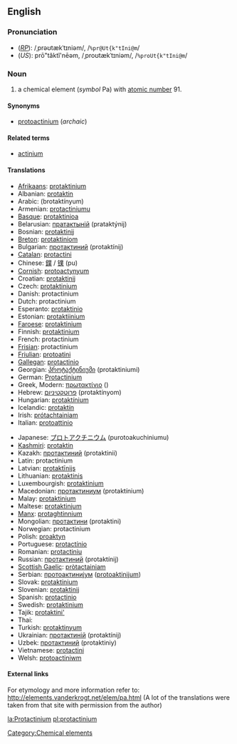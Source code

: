 {{See|Protactinium}}
==English==
{{elements|Pa|thorium|Th|uranium|U}}
===Pronunciation===
*(''[[RP]]''): /ˌprəʊtækˈtɪniəm/, /<tt>%pr@Ut{k"tIni@m</tt>/
*(''US''): prō"tăktĭ'nēəm, /ˌproʊtækˈtɪniəm/, /<tt>%proUt{k"tIni@m</tt>/

=== Noun ===
{{en-noun-unc}}
{{wikipedia}}

# a chemical element (''symbol'' Pa) with [[atomic number]] 91.

====Synonyms====
*[[protoactinium]] (''archaic'')

====Related terms====
*[[actinium]]

==== Translations ====
{{top}}
*[[Afrikaans]]: [[protaktinium]]
*Albanian: [[protaktin]]
*Arabic: {{ARchar|[[بروتكتنيوم]]}} (brotaktínyum) {{m}}
*Armenian: [[protactiniumu]]
*[[Basque]]: [[protaktinioa]]
*Belarusian: [[пратактынiй]] (prataktýnij) {{m}}
*Bosnian: [[protaktinij]]
*[[Breton]]: [[protaktiniom]]
*Bulgarian: [[протактиний]] (protaktínij) {{m}}
*[[Catalan]]: [[protactini]]
*Chinese: [[鏷]] / [[镤]] (pu)
*[[Cornish]]: [[protoactynyum]]
*Croatian: [[protaktinij]]
*Czech: [[protaktinium]]
*Danish: protactinium
*Dutch: protactinium {{n}}
*Esperanto: [[protaktinio]]
*Estonian: [[protaktiinium]]
*[[Faroese]]: [[protaktinium]]
*Finnish: [[protaktinium]]
*French: protactinium {{m}}
*[[Frisian]]: protactinium
*[[Friulian]]: [[protoatini]]
*[[Gallegan]]: [[protactinio]]
*Georgian: [[პროტაქტინიუმი]] (protaktiniumi)
*German: [[Protactinium]] {{n}}
*Greek, Modern: [[πρωτακτίνιο]] () {{n}}
*Hebrew: [[פרוטקטיניום]] (protaktínyom)
*Hungarian: [[protaktínium]]
*Icelandic: [[protaktín]]
*Irish: [[prótachtainiam]]
*Italian: [[protoattinio]] {{m}}
{{mid}}
*Japanese: [[プロトアクチニウム]] (purotoakuchiniumu)
*[[Kashmiri]]: [[protaktin]]
*Kazakh: [[протактиний]] (protaktinii)
*Latin: protactinium
*Latvian: [[protaktīnijs]]
*Lithuanian: [[protaktinis]]
*Luxembourgish: [[protaktinium]]
*Macedonian: [[протактиниум]] (protaktínium) {{m}}
*Malay: [[protaktinium]]
*Maltese: [[protaktinjum]]
*[[Manx]]: [[protaghtinnium]]
*Mongolian: [[протактини]] (protaktini)
*Norwegian: protactinium
*Polish: [[proaktyn]] {{m}}
*Portuguese: [[protactínio]] {{m}}
*Romanian: [[protactiniu]] {{n}}
*Russian: [[протактиний]] (protaktínij) {{m}}
*[[Scottish Gaelic]]: [[pròtactainiam]]
*Serbian: [[протоактиниjум]] ([[protoaktinijum]]) {{m}}
*Slovak: [[protaktinium]]
*Slovenian: [[protaktinij]]
*Spanish: [[protactinio]] {{m}}
*Swedish: [[protaktinium]]
*Tajik: [[protaktini']]
*Thai: {{THchar|[[โพรแทกทิเนียม]]}} {{Unicode|(pohrá́tâ̂ek-tí́niam)}}
*Turkish: [[protaktinyum]]
*Ukrainian: [[протактинiй]] (protaktínij) {{m}}
*Uzbek: [[протактиний]] (protaktiniy)
*Vietnamese: [[protactini]]
*Welsh: [[protoactiniwm]]
{{bottom}}

====External links====
For etymology and more information refer to:
http://elements.vanderkrogt.net/elem/pa.html
(A lot of the translations were taken from that site with permission from the author)

[[Category:Chemical elements]]

[[la:Protactinium]]
[[pl:protactinium]]